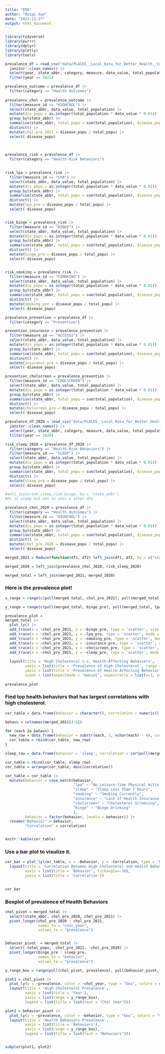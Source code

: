 ```yaml
---
title: "EDA"
author: "Ruiqi Xue"
date: "2023-11-27"
output: html_document
---
```


```r
library(tidyverse)
library(purrr)
library(dplyr)
library(plotly)
library(tools)
```


```r
prevalence_df = read_csv("data/PLACES__Local_Data_for_Better_Health__County_Data_2023_release.csv") |>
  janitor::clean_names() |>
  select(year, state_abbr, category, measure, data_value, total_population, category_id, measure_id, short_question_text) |>
  filter(year == 2021)

prevalence_outcome = prevalence_df |>
  filter(category == "Health Outcomes")
  
prevalence_chol = prevalence_outcome |>
  filter(measure_id == "HIGHCHOL") |>
  select(state_abbr, data_value, total_population) |>
  mutate(dis_popu = as.integer(total_population * data_value * 0.01)) |>
  group_by(state_abbr) |>
  summarise(state_abbr, total_popu = sum(total_population), disease_popu = sum(dis_popu)) |>
  distinct() |>
  mutate(chol_pre_2021 = disease_popu / total_popu) |>
  select(-disease_popu)
  
  
```


```r
prevalence_risk = prevalence_df |>
  filter(category == "Health Risk Behaviors")
  

risk_lpa = prevalence_risk |>
  filter(measure_id == "LPA") |>
  select(state_abbr, data_value, total_population) |>
  mutate(dis_popu = as.integer(total_population * data_value * 0.01)) |>
  group_by(state_abbr) |>
  summarise(state_abbr, total_popu = sum(total_population), disease_popu = sum(dis_popu)) |>
  distinct() |>
  mutate(lpa_pre = disease_popu / total_popu) |>
  select(-disease_popu)


risk_binge = prevalence_risk |>
  filter(measure_id == "BINGE") |>
  select(state_abbr, data_value, total_population) |>
  mutate(dis_popu = as.integer(total_population * data_value * 0.01)) |>
  group_by(state_abbr) |>
  summarise(state_abbr, total_popu = sum(total_population), disease_popu = sum(dis_popu)) |>
  distinct() |>
  mutate(binge_pre = disease_popu / total_popu) |>
  select(-disease_popu)


risk_smoking = prevalence_risk |>
  filter(measure_id == "CSMOKING") |>
  select(state_abbr, data_value, total_population) |>
  mutate(dis_popu = as.integer(total_population * data_value * 0.01)) |>
  group_by(state_abbr) |>
  summarise(state_abbr, total_popu = sum(total_population), disease_popu = sum(dis_popu)) |>
  distinct() |>
  mutate(smoking_pre = disease_popu / total_popu) |>
  select(-disease_popu)
```


```r
prevalence_prevention = prevalence_df |>
  filter(category == "Prevention")

prevention_insurance = prevalence_prevention |>
  filter(measure_id == "ACCESS2") |>
  select(state_abbr, data_value, total_population) |>
  mutate(dis_popu = as.integer(total_population * data_value * 0.01)) |>
  group_by(state_abbr) |>
  summarise(state_abbr, total_popu = sum(total_population), disease_popu = sum(dis_popu)) |>
  distinct() |>
  mutate(insurance_pre = disease_popu / total_popu) |>
  select(-disease_popu)

prevention_cholscreen = prevalence_prevention |>
  filter(measure_id == "CHOLSCREEN") |>
  select(state_abbr, data_value, total_population) |>
  mutate(dis_popu = as.integer(total_population * data_value * 0.01)) |>
  group_by(state_abbr) |>
  summarise(state_abbr, total_popu = sum(total_population), disease_popu = sum(dis_popu)) |>
  distinct() |>
  mutate(cholscreen_pre = disease_popu / total_popu) |>
  select(-disease_popu)
```

```r
prevalence_df_2020 = read_csv("data/PLACES__Local_Data_for_Better_Health__County_Data_2023_release.csv") |>
  janitor::clean_names() |>
  select(year, state_abbr, category, measure, data_value, total_population, category_id, measure_id, short_question_text) |>
  filter(year == 2020)

risk_sleep_2020 = prevalence_df_2020 |>
  filter(category == "Health Risk Behaviors") |>
  filter(measure_id == "SLEEP") |>
  select(state_abbr, data_value, total_population) |>
  mutate(dis_popu = as.integer(total_population * data_value * 0.01)) |>
  group_by(state_abbr) |>
  summarise(state_abbr, total_popu = sum(total_population), disease_popu = sum(dis_popu)) |>
  distinct() |>
  mutate(sleep_pre = disease_popu / total_popu) |>
  select(-disease_popu)

#anti_join(risk_sleep,risk_binge, by = 'state_abbr')
#FL in sleep but not in chol & other dfs

prevalence_chol_2020 = prevalence_df |>
  filter(category == "Health Outcomes") |>
  filter(measure_id == "HIGHCHOL") |>
  select(state_abbr, data_value, total_population) |>
  mutate(dis_popu = as.integer(total_population * data_value * 0.01)) |>
  group_by(state_abbr) |>
  summarise(state_abbr, total_popu = sum(total_population), disease_popu = sum(dis_popu)) |>
  distinct() |>
  mutate(chol_pre_2020 = disease_popu / total_popu) |>
  select(-disease_popu)
```


```r
merged_2021 = Reduce(function(df1, df2) left_join(df1, df2, by = c("state_abbr", "total_popu")), list(prevalence_chol, risk_binge, risk_lpa, risk_smoking, prevention_insurance, prevention_cholscreen))

merged_2020 = left_join(prevalence_chol_2020, risk_sleep_2020)

merged_total = left_join(merged_2021, merged_2020)
```


### Here is the prevalence plot!

```r

x_range = range(c(pull(merged_total, chol_pre_2021), pull(merged_total, chol_pre_2020)))

y_range = range(c(pull(merged_total, binge_pre), pull(merged_total, lpa_pre), pull(merged_total, smoking_pre), pull(merged_total, insurance_pre), pull(merged_total, cholscreen_pre), pull(merged_total, sleep_pre)))

prevalence_plot = 
merged_total |>
  plot_ly() |>
  add_trace(x = ~chol_pre_2021, y = ~binge_pre, type = 'scatter', size = ~total_popu, sizes = c(50, 250), mode = 'markers', opacity = 0.75, name = 'Binge Drinking', showlegend = TRUE, visible = TRUE) |>
  add_trace(x = ~chol_pre_2021, y = ~lpa_pre, type = 'scatter', mode = 'markers', size = ~total_popu, sizes = c(50, 250), name = 'No Leisure-time Physical Activity', showlegend = TRUE, visible = TRUE) |>
  add_trace(x = ~chol_pre_2021, y = ~smoking_pre, type = 'scatter', mode = 'markers', size = ~total_popu, sizes = c(50, 250), name = 'Smoking Currently', showlegend = TRUE, visible = TRUE) |>
  add_trace(x = ~chol_pre_2021, y = ~insurance_pre, type = 'scatter', mode = 'markers', size = ~total_popu, sizes = c(50, 250), name = 'Lack of Health Insurance Currently', showlegend = TRUE, visible = TRUE) |>
  add_trace(x = ~chol_pre_2021, y = ~cholscreen_pre, type = 'scatter', mode = 'markers', size = ~total_popu, sizes = c(50, 250), name = 'Cholesterol Screening', showlegend = TRUE, visible = TRUE) |>
  add_trace(x = ~chol_pre_2021, y = ~sleep_pre, type = 'scatter', mode = 'markers', size = ~total_popu, sizes = c(50, 250), name = 'Sleep Less Than 7 Hours', showlegend = TRUE, visible = TRUE) |>
  
  layout(title = 'High Cholesterol v.s. Health-Affecting Behaviors',
         xaxis = list(title = 'Prevalence of High Cholesterol', range = x_range + c(-0.01, 0.01), tickformat = '.0%', showline = TRUE),
         yaxis = list(title = 'Prevalence of Health-Affecting Behavior', range = y_range + c(-0.05, 0.05), tickformat = '.0%', showline = TRUE),
         scene = list(aspectmode = "manual", aspectratio = list(x=1, y=2)))
         
prevalence_plot
```

### Find top health behaviors that has largest correlations with high cholesterol.
```r

cor_table = data.frame(behavior = character(), correlation = numeric(), stringsAsFactors = FALSE)

behavs = colnames(merged_2021[4:8])

for (each in behavs) {
  new_row = data.frame(behavior = substr(each, 1, nchar(each) - 4), correlation = cor(pull(merged_2021, chol_pre_2021), pull(merged_2021, each)))
  cor_table = rbind(cor_table, new_row)
}

sleep_row = data.frame(behavior = 'sleep', correlation = cor(pull(merged_2020, chol_pre_2020), pull(merged_2020, sleep_pre)))

cor_table = rbind(cor_table, sleep_row)
cor_table = arrange(cor_table, desc(correlation))

cor_table = cor_table |>
  mutate(behavior = case_match(behavior,
                               "lpa" ~ "No Leisure-time Physical Activity",
                               "sleep" ~ "Sleep Less Than 7 Hours",
                               "smoking" ~ "Smoking Currently",
                               "insurance" ~ "Lack of Health Insurance Currently",
                               "cholscreen" ~ "Cholesterol Screening",
                               "binge" ~ "Binge Drinking"
                               ),
         behavior = factor(behavior, levels = behavior)) |>
  rename("Behavior" = behavior,
         "Correlation" = correlation) 


knitr::kable(cor_table)

```

### Use a bar plot to visulize it.

```r

cor_bar = plot_ly(cor_table, x = ~Behavior, y = ~Correlation, type = 'bar', opacity = 0.8, marker = list(color = "MidnightBlue")) |>
  layout(title = 'Correlation Between High Cholesterol and Health Behaviors',
         xaxis = list(title = 'Behavior', tickangle=-30),
         yaxis = list(title = 'Correlation'))
  

cor_bar
```


### Boxplot of prevalence of Health Behaviors

```r
chol_pivot = merged_total |>
  select(state_abbr, chol_pre_2020, chol_pre_2021) |>
  pivot_longer(chol_pre_2020 : chol_pre_2021,
               names_to = "chol_year",
               values_to = "prevalence")


behavior_pivot  = merged_total |>
  select(-total_popu, -chol_pre_2021, -chol_pre_2020) |>
  pivot_longer(binge_pre : sleep_pre,
               names_to = "behavior",
               values_to = "prevalence") 

y_range_box = range(pull(chol_pivot, prevalence), pull(behavior_pivot, prevalence))

plot1 = chol_pivot |>
  plot_ly(y = ~prevalence, color = ~chol_year, type = "box", colors = c("#F5761A", "#b73779")) |>
  layout(title = 'High Cholesterol Prevalence',
         xaxis = list(title = 'Year'),
         yaxis = list(range = y_range_box),
         legend = list(title = list(text = "Chol Year")))

plot2 = behavior_pivot |>
  plot_ly(y = ~prevalence, color = ~behavior, type = "box", colors = "viridis") |>
  layout(title = 'Health Behaviors Prevalence',
         xaxis = list(title = 'Behaviors'),
         yaxis = list(range = y_range_box),
         legend = list(title = list(text = "Behaviors")))


subplot(plot1, plot2)
```










